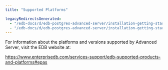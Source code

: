 ```yaml
---
title: "Supported Platforms"

legacyRedirectsGenerated:
  - "/edb-docs/d/edb-postgres-advanced-server/installation-getting-started/upgrade-guide/13/supported_platforms.html"
  - "/edb-docs/d/edb-postgres-advanced-server/installation-getting-started/upgrade-guide/latest/supported_platforms.html"
---
```


<div id="supported_platforms" class="registered_link"></div>

For information about the platforms and versions supported by Advanced Server, visit the EDB website at:

<https://www.enterprisedb.com/services-support/edb-supported-products-and-platforms#epas>
